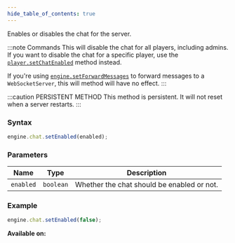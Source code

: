 ```yaml
---
hide_table_of_contents: true
---
```



Enables or disables the chat for the server.

:::note Commands
This will disable the chat for all players, including admins. If you want to disable the chat for a specific player, use the [`player.setChatEnabled`](/sdk/managers/player/setChatEnabled) method instead.

If you're using [`engine.setForwardMessages`](/sdk/managers/engine/setForwardMessages) to forward messages to a `WebSocketServer`, this will method will have no effect.
:::

:::caution PERSISTENT METHOD
This method is persistent. It will not reset when a server restarts.
:::

### Syntax

```js
engine.chat.setEnabled(enabled);
```

### Parameters

| Name      | Type      | Description                                |
| --------- | --------- | ------------------------------------------ |
| `enabled` | `boolean` | Whether the chat should be enabled or not. |

### Example

```js
engine.chat.setEnabled(false);
```

**Available on:** <ClientTag /> <ServerTag />
